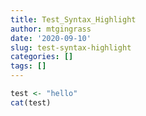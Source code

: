 ```yaml
---
title: Test_Syntax_Highlight
author: mtgingrass
date: '2020-09-10'
slug: test-syntax-highlight
categories: []
tags: []
---
```


```r
test <- "hello"
cat(test)
```

